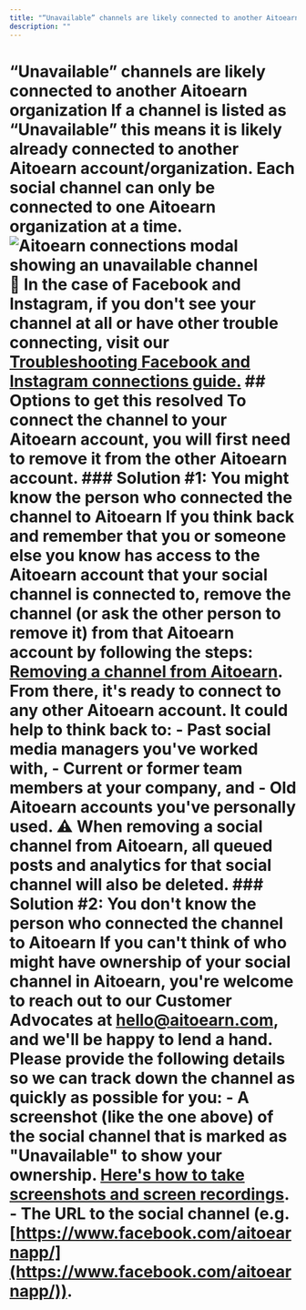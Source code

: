 ```yaml
---
title: "“Unavailable” channels are likely connected to another Aitoearn organization"
description: ""
---
```

# “Unavailable” channels are likely connected to another Aitoearn organization If a channel is listed as “Unavailable” this means it is likely already connected to another Aitoearn account/organization. Each social channel can only be connected to one Aitoearn organization at a time. ![Aitoearn connections modal showing an unavailable channel](//d33v4339jhl8k0.cloudfront.net/docs/assets/64cb6cf86d4a3e191f237e66/images/652ecbea25f84304750247b3/file-pvGKhW97ao.jpg) 📝 In the case of Facebook and Instagram, if you don't see your channel at all or have other trouble connecting, visit our [Troubleshooting Facebook and Instagram connections guide.](https://support.aitoearn.com//support.aitoearn.com/article/565-troubleshooting-facebook-and-instagram-connections) ## Options to get this resolved To connect the channel to your Aitoearn account, you will first need to remove it from the other Aitoearn account. ### Solution #1: You might know the person who connected the channel to Aitoearn If you think back and remember that you or someone else you know has access to the Aitoearn account that your social channel is connected to, remove the channel (or ask the other person to remove it) from that Aitoearn account by following the steps: [Removing a channel from Aitoearn](https://aitoearn.helpscoutdocs.com/article/575-removing-a-channel-from-aitoearn). From there, it's ready to connect to any other Aitoearn account. It could help to think back to: - Past social media managers you've worked with, - Current or former team members at your company, and - Old Aitoearn accounts you've personally used. ⚠️ When removing a social channel from Aitoearn, all queued posts and analytics for that social channel will also be deleted. ### Solution #2: You don't know the person who connected the channel to Aitoearn If you can't think of who might have ownership of your social channel in Aitoearn, you're welcome to reach out to our Customer Advocates at [hello@aitoearn.com](mailto:hello@aitoearn.com), and we'll be happy to lend a hand. Please provide the following details so we can track down the channel as quickly as possible for you: - A screenshot (like the one above) of the social channel that is marked as "Unavailable" to show your ownership. [Here's how to take screenshots and screen recordings](https://aitoearn.helpscoutdocs.com/article/513-tips-on-taking-screenshots-and-screen-recordings). - The URL to the social channel (e.g. [https://www.facebook.com/aitoearnapp/](https://www.facebook.com/aitoearnapp/)).